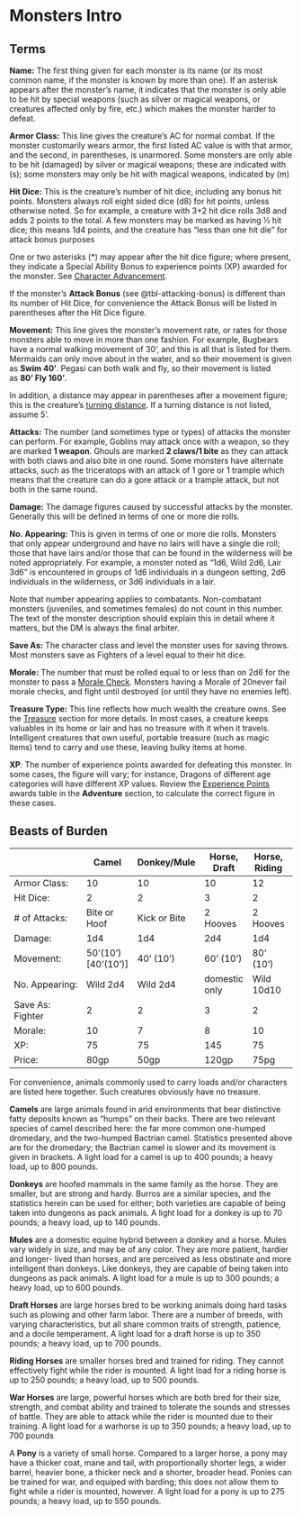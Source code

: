 # Monsters Intro

## Terms

**Name:** The first thing given for each monster is its name (or its most common name, if the monster is known by more than one). If an asterisk appears after the monster's name, it indicates that the monster is only able to be hit by special weapons (such as silver or magical weapons, or creatures affected only by fire, etc.) which makes the monster harder to defeat.

**Armor Class:** This line gives the creature's AC for normal combat. If the monster customarily wears armor, the first listed AC value is with that armor, and the second, in parentheses, is unarmored. Some monsters are only able to be hit (damaged) by silver or magical weapons; these are indicated with (s); some monsters may only be hit with magical weapons, indicated by (m)

**Hit Dice:** This is the creature’s number of hit dice,
including any bonus hit points. Monsters always roll
eight sided dice (d8) for hit points, unless otherwise
noted. So for example, a creature with 3+2 hit dice
rolls 3d8 and adds 2 points to the total. A few monsters
may be marked as having ½ hit dice; this means 1d4
points, and the creature has "less than one hit die" for
attack bonus purposes

One or two asterisks (*) may appear after the hit dice figure; where present, they indicate a Special Ability Bonus to experience points (XP) awarded for the monster. See [Character Advancement](advancement.qmd#advancement).

If the monster's **Attack Bonus** (see @tbl-attacking-bonus) is different than its number of Hit Dice, for convenience the Attack Bonus will be listed in parentheses after the Hit Dice figure.

**Movement:** This line gives the monster's movement rate, or rates for those monsters able to move in more than one fashion. For example, Bugbears have a normal walking movement of 30', and this is all that is listed for them. Mermaids can only move about in the water, and so their movement is given as **Swim 40'**. Pegasi can both walk and fly, so their movement is listed as **80' Fly 160'**.

In addition, a distance may appear in parentheses after a movement figure; this is the creature's [turning distance](combatDetails.qmd#maneuverability). If a turning distance is not listed, assume 5'.

**Attacks:** The number (and sometimes type or types) of attacks the monster can perform. For example, Goblins may attack once with a weapon, so they are marked **1 weapon**. Ghouls are marked **2 claws/1 bite** as they can attack with both claws and also bite in one round. Some monsters have alternate
attacks, such as the triceratops with an attack of 1 gore
or 1 trample which means that the creature can do a
gore attack or a trample attack, but not both in the
same round.

**Damage:** The damage figures caused by successful attacks by the monster. Generally this will be defined in terms of one or more die rolls.

**No. Appearing:** This is given in terms of one or more die rolls. Monsters that only appear underground and have no lairs will have a single die roll; those that have lairs and/or those that can be found in the wilderness will be noted appropriately. For example, a monster noted as "1d6, Wild 2d6, Lair 3d6" is encountered in groups of 1d6 individuals in a dungeon setting, 2d6 individuals in the wilderness, or 3d6 individuals in a lair.

Note that number appearing applies to combatants. Non-combatant monsters (juveniles, and sometimes females) do not count in this number. The text of the monster description should explain this in detail where it matters, but the DM is always the final arbiter.

**Save As:** The character class and level the monster uses for saving throws. Most monsters save as Fighters of a level equal to their hit dice.

**Morale:** The number that must be rolled equal to or less than on 2d6 for the monster to pass a [Morale Check](combatDetails.qmd#morale). Monsters having a Morale of 20never fail morale checks, and fight until destroyed (or until they have no enemies left). 

**Treasure Type:** This line reflects how much wealth the creature owns. See the [Treasure](treasure.qmd#treasure-types) section for more details. In most cases, a creature keeps valuables in its home or lair and has no treasure with it when it travels. Intelligent creatures that own useful, portable treasure (such as magic items) tend to carry and use these, leaving bulky items at home.

**XP**: The number of experience points awarded for defeating this monster. In some cases, the figure will vary; for instance, Dragons of different age categories will have different XP values. Review the [Experience Points](advancement.qmd#experience-points-xp) awards table in the **Adventure** section, to calculate the correct figure in these cases.


## Beasts of Burden


::: {.table-responsive}

|                   | Camel               | Donkey/Mule  | Horse, Draft     | Horse, Riding     | Horse, War    | Pony          | Pony, War     | 
|-------------------|---------------------|--------------|------------------|-------------------|---------------|---------------|---------------|
| Armor Class:      | 10                  | 10           | 10               | 12                | 12            | 10            | 12            | 
| Hit Dice:         | 2                   | 2            | 3                | 2                 | 3             | 2             | 2             | 
| \# of Attacks:    | Bite or Hoof        | Kick or Bite | 2 Hooves         | 2 Hooves          | 2 Hooves      | 2 Hooves      | 2 Hooves      | 
| Damage:           | 1d4                 | 1d4          | 2d4              | 1d4               | 2d4           | 1d4           | 1d4           | 
| Movement:         | 50'(10') [40'(10')] | 40' (10')    | 60' (10')        | 80' (10')         | 80' (10')     | 60' (10')     | 60' (10')     | 
| No. Appearing:    | Wild 2d4            | Wild 2d4     | domestic only    | Wild 10d10        | domestic only | Wild 2d4      | domestic only | 
| Save As: Fighter  | 2                   | 2            | 3                | 2                 | 3             | 2             | 2             | 
| Morale:           | 10                  | 7            | 8                | 10                | 15            | 10            | 15            | 
| XP:               | 75                  | 75           | 145              | 75                | 145           | 75            | 95            |
| Price:            | 80gp                | 50gp         | 120gp            | 75pg              | 200gp         | 50gp          | 80gp          |          

:::


For convenience, animals commonly used to carry loads and/or characters are listed here together. Such creatures obviously have no treasure.

**Camels** are large animals found in arid environments that bear distinctive fatty deposits known as "humps" on
their backs. There are two relevant species of camel
described here: the far more common one-humped
dromedary, and the two-humped Bactrian camel.
Statistics presented above are for the dromedary; the
Bactrian camel is slower and its movement is given in
brackets. A light load for a camel is up to 400 pounds;
a heavy load, up to 800 pounds.

**Donkeys** are hoofed mammals in the same family as
the horse. They are smaller, but are strong and hardy.
Burros are a similar species, and the statistics herein can
be used for either; both varieties are capable of being
taken into dungeons as pack animals. A light load for a
donkey is up to 70 pounds; a heavy load, up to 140
pounds.

**Mules** are a domestic equine hybrid between a donkey
and a horse. Mules vary widely in size, and may be of
any color. They are more patient, hardier and longer-
lived than horses, and are perceived as less obstinate
and more intelligent than donkeys. Like donkeys, they
are capable of being taken into dungeons as pack
animals. A light load for a mule is up to 300 pounds; a
heavy load, up to 600 pounds.

**Draft Horses** are large horses bred to be working
animals doing hard tasks such as plowing and other
farm labor. There are a number of breeds, with varying
characteristics, but all share common traits of strength,
patience, and a docile temperament. A light load for a
draft horse is up to 350 pounds; a heavy load, up to
700 pounds.

**Riding Horses** are smaller horses bred and trained for
riding. They cannot effectively fight while the rider is
mounted. A light load for a riding horse is up to 250
pounds; a heavy load, up to 500 pounds.

**War Horses** are large, powerful horses which are both
bred for their size, strength, and combat ability and
trained to tolerate the sounds and stresses of battle.
They are able to attack while the rider is mounted due
to their training. A light load for a warhorse is up to
350 pounds; a heavy load, up to 700 pounds

A **Pony** is a variety of small horse. Compared to a
larger horse, a pony may have a thicker coat, mane and
tail, with proportionally shorter legs, a wider barrel,
heavier bone, a thicker neck and a shorter, broader
head. Ponies can be trained for war, and equiped with barding; this does not
allow them to fight while a rider is mounted, however.
A light load for a pony is up to 275 pounds; a heavy
load, up to 550 pounds.